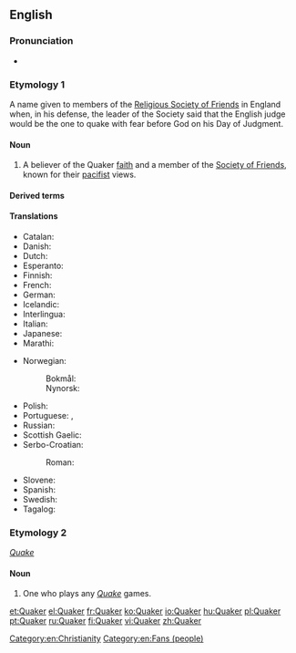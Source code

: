 {{also|Quäker}}
==English==

===Pronunciation===
* {{rhymes|eɪkə(r)|lang=en}}

===Etymology 1===
A name given to members of the [[w:Religious Society of Friends|Religious Society of Friends]] in England when, in his defense, the leader of the Society said that the English judge would be the one to quake with fear before God on his Day of Judgment.

====Noun====
{{en-noun}}

# {{lb|en|religion}} A believer of the Quaker [[faith]] and a member of the [[Society of Friends]], known for their [[pacifist]] views.

====Derived terms====
{{der3|[[Quaker gun]]
|[[Quakerism]]
|[[Quakerly]]}}

====Translations====
{{trans-top|believer of the Quaker faith}}
* Catalan: {{t|ca|quàquer|m}}
* Danish: {{t|da|kvæker|c}}
* Dutch: {{t+|nl|quaker|m}}
* Esperanto: {{t|eo|kvakero}}
* Finnish: {{t+|fi|kveekari}}
* French: {{t+|fr|quaker|m}}
* German: {{t+|de|Quäker|m}}
* Icelandic: {{t|is|kvekari|m}}
* Interlingua: {{t|ia|quakero}}
* Italian: {{t+|it|quacchero|m}}
* Japanese: {{t|ja|クエーカー教徒|tr=クエーカーきょうと, kuēkā kyōto|sc=Jpan}}
* Marathi: {{t|mr|क्वेकर|tr=kvekara|sc=Deva}}
{{trans-mid}}
* Norwegian:
*: Bokmål: {{t|nb|kveker|m}}
*: Nynorsk: {{t|nn|kvekar|m}}
* Polish: {{t|pl|kwakier|m-pr}}
* Portuguese: {{t+|pt|quacre|m|f}}, {{t|pt|quáquer|m|f}}
* Russian: {{t+|ru|ква́кер|m}}
* Scottish Gaelic: {{t|gd|Cuaigear|m}}
* Serbo-Croatian:
*: Roman: {{t+|sh|kveker|m}}
* Slovene: {{t|sl|kveker|m}}
* Spanish: {{t|es|cuáquero}}
* Swedish: {{t+|sv|kväkare}}
* Tagalog: {{t|tl|kuwakero}}
{{trans-bottom}}

[[Category:en:Christianity]]

===Etymology 2===
''[[w:Quake_(series)|Quake]]'' {{suffix||er|lang=en}}

====Noun====
{{en-noun}}

# {{lb|en|video games}} One who plays any ''[[w:Quake_(series)|Quake]]'' games.

[[Category:en:Fans (people)]]

[[et:Quaker]]
[[el:Quaker]]
[[fr:Quaker]]
[[ko:Quaker]]
[[io:Quaker]]
[[hu:Quaker]]
[[pl:Quaker]]
[[pt:Quaker]]
[[ru:Quaker]]
[[fi:Quaker]]
[[vi:Quaker]]
[[zh:Quaker]]